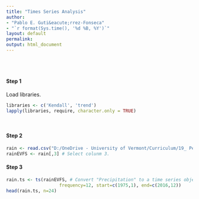 ```yaml
---
title: "Times Series Analysis"
author: 
- "Pablo E. Guti&eacute;rrez-Fonseca"
- "`r format(Sys.time(), '%d %B, %Y')`"
layout: default
permalink:
output: html_document
---
```

<br/>
<br/>


#### **Step 1**
Load libraries.<br>
```r
libraries <- c('Kendall', 'trend')
lapply(libraries, require, character.only = TRUE)
```

<br/>

#### **Step 2**
```r
rain <- read.csv("D:/OneDrive - University of Vermont/Curriculum/19_ Personal webpage/TropicalFreshwaterEcology/_pages/Lectures/data/StreamEcology_TS_precipitation.csv")
rainEVFS <- rain[,3] # Select colunm 3.  
```


#### **Step 3**
```r
rain.ts <- ts(rainEVFS, # Convert "Precipitation" to a time series object.
                    frequency=12, start=c(1975,1), end=c(2016,12))
head(rain.ts, n=24) 
```

